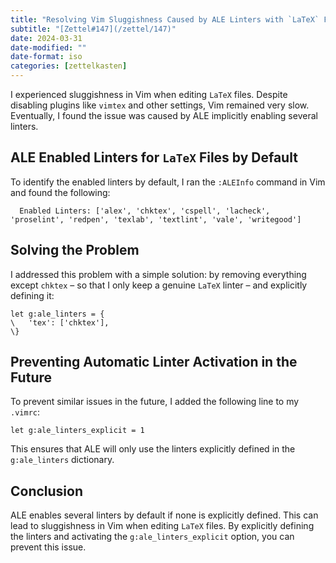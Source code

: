 ```yaml
---
title: "Resolving Vim Sluggishness Caused by ALE Linters with `LaTeX` Files"
subtitle: "[Zettel#147](/zettel/147)"
date: 2024-03-31
date-modified: ""
date-format: iso
categories: [zettelkasten]
---
```

I experienced sluggishness in Vim when editing `LaTeX` files. Despite disabling plugins like `vimtex` and other settings, Vim remained very slow. Eventually, I found the issue was caused by ALE implicitly enabling several linters. 

## ALE Enabled Linters for `LaTeX` Files by Default

To identify the enabled linters by default, I ran the `:ALEInfo` command in Vim and found the following:

```vim
  Enabled Linters: ['alex', 'chktex', 'cspell', 'lacheck', 'proselint', 'redpen', 'texlab', 'textlint', 'vale', 'writegood']
```

## Solving the Problem

I addressed this problem with a simple solution: by removing everything except `chktex` – so that I only keep a genuine `LaTeX` linter – and explicitly defining it:

```vim
let g:ale_linters = {
\   'tex': ['chktex'],
\}
```

## Preventing Automatic Linter Activation in the Future

To prevent similar issues in the future, I added the following line to my `.vimrc`:

```vim
let g:ale_linters_explicit = 1
```

This ensures that ALE will only use the linters explicitly defined in the `g:ale_linters` dictionary.

## Conclusion

ALE enables several linters by default if none is explicitly defined. This can lead to sluggishness in Vim when editing `LaTeX` files. By explicitly defining the linters and activating the `g:ale_linters_explicit` option, you can prevent this issue.
